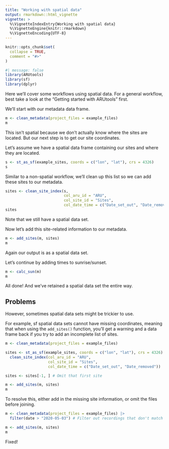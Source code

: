 ```yaml
---
title: "Working with spatial data"
output: rmarkdown::html_vignette
vignette: >
  %\VignetteIndexEntry{Working with spatial data}
  %\VignetteEngine{knitr::rmarkdown}
  %\VignetteEncoding{UTF-8}
---
```


```r
knitr::opts_chunk$set(
  collapse = TRUE,
  comment = "#>"
)
```

```r
#| message: false
library(ARUtools)
library(sf)
library(dplyr)
```

Here we'll cover some workflows using spatial data. For a general workflow, best
take a look at the "Getting started with ARUtools" first.


We'll start with our metadata data frame.

```r
m <- clean_metadata(project_files = example_files)
m
```

This isn't spatial because we don't actually know where the sites are located.
But our next step is to get our site coordinates.

Let's assume we have a spatial data frame containing our sites and where they 
are located.
```r
s <- st_as_sf(example_sites, coords = c("lon", "lat"), crs = 4326)
s
```

Similar to a non-spatial workflow, we'll clean up this list so we can add these sites to our metadata.

```r
sites <- clean_site_index(s, 
                          col_aru_id = "ARU", 
                          col_site_id = "Sites", 
                          col_date_time = c("Date_set_out", "Date_removed"))
sites
```

Note that we still have a spatial data set.

Now let's add this site-related information to our metadata.

```r
m <- add_sites(m, sites)
m
```

Again our output is as a spatial data set.

Let's continue by adding times to sunrise/sunset.
```r
m <- calc_sun(m)
m
```

All done! And we've retained a spatial data set the entire way.

## Problems
However, sometimes spatial data sets might be trickier to use.

For example, sf spatial data sets cannot have missing coordinates, meaning
that when using the `add_sites()` function, you'll get a warning and a data frame
back if you try to add an incomplete list of sites.

```r
m <- clean_metadata(project_files = example_files)

sites <- st_as_sf(example_sites, coords = c("lon", "lat"), crs = 4326) |>
  clean_site_index(col_aru_id = "ARU", 
                   col_site_id = "Sites", 
                   col_date_time = c("Date_set_out", "Date_removed"))

sites <- sites[-1, ] # Omit that first site

m <- add_sites(m, sites)
m
```

To resolve this, either add in the missing site information, 
or omit the files before joining.


```r
m <- clean_metadata(project_files = example_files) |>
  filter(date > "2020-05-03") # Filter out recordings that don't match a site

m <- add_sites(m, sites)
m
```

Fixed!

